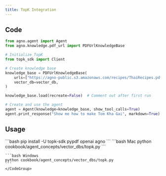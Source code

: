 ```yaml
---
title: TopK Integration
---
```


## Code

```python cookbook/agent_concepts/vector_dbs/topk.py
from agno.agent import Agent
from agno.knowledge.pdf_url import PDFUrlKnowledgeBase

# Initialize TopK
from topk_sdk import Client

# Create knowledge base
knowledge_base = PDFUrlKnowledgeBase(
    urls=["https://agno-public.s3.amazonaws.com/recipes/ThaiRecipes.pdf"],
    vector_db=vector_db,
)

knowledge_base.load(recreate=False)  # Comment out after first run

# Create and use the agent
agent = Agent(knowledge=knowledge_base, show_tool_calls=True)
agent.print_response("Show me how to make Tom Kha Gai", markdown=True)
```

## Usage

<Steps>
  <Snippet file="create-venv-step.mdx" />

  <Step title="Install libraries">
    ```bash
    pip install -U topk-sdk pypdf openai agno
    ```
  </Step>

  <Step title="Run Agent">
    <CodeGroup>
    ```bash Mac
    python cookbook/agent_concepts/vector_dbs/topk.py
    ```

    ```bash Windows
    python cookbook/agent_concepts/vector_dbs/topk.py
    ```
    </CodeGroup>
  </Step>
</Steps>